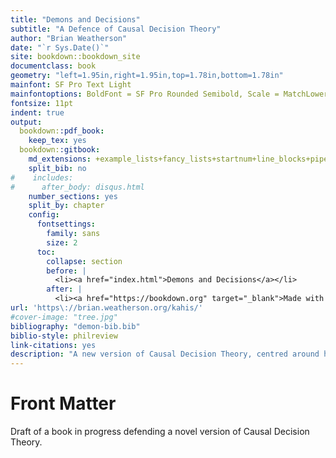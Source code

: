 ```yaml
--- 
title: "Demons and Decisions"
subtitle: "A Defence of Causal Decision Theory"
author: "Brian Weatherson"
date: "`r Sys.Date()`"
site: bookdown::bookdown_site
documentclass: book
geometry: "left=1.95in,right=1.95in,top=1.78in,bottom=1.78in"
mainfont: SF Pro Text Light
mainfontoptions: BoldFont = SF Pro Rounded Semibold, Scale = MatchLowercase
fontsize: 11pt
indent: true
output: 
  bookdown::pdf_book:
    keep_tex: yes
  bookdown::gitbook:
    md_extensions: +example_lists+fancy_lists+startnum+line_blocks+pipe_tables
    split_bib: no
#    includes:
#      after_body: disqus.html
    number_sections: yes
    split_by: chapter
    config:
      fontsettings:
        family: sans
        size: 2
      toc:
        collapse: section
        before: |
          <li><a href="index.html">Demons and Decisions</a></li>
        after: |
          <li><a href="https://bookdown.org" target="_blank">Made with bookdown</a></li>
url: 'https\://brian.weatherson.org/kahis/'
#cover-image: "tree.jpg"
bibliography: "demon-bib.bib"
biblio-style: philreview
link-citations: yes
description: "A new version of Causal Decision Theory, centred around how decisions look once they are made."
---
```


# Front Matter {-}

Draft of a book in progress defending a novel version of Causal Decision Theory.
